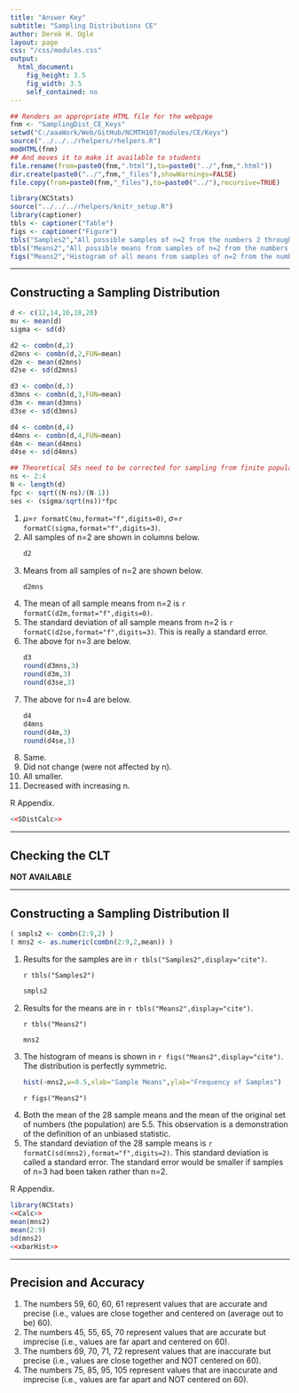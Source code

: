 ```yaml
---
title: "Answer Key"
subtitle: "Sampling Distributions CE"
author: Derek H. Ogle
layout: page
css: "/css/modules.css"
output:
  html_document:
    fig_height: 3.5
    fig_width: 3.5
    self_contained: no
---
```


```r
## Renders an appropriate HTML file for the webpage
fnm <- "SamplingDist_CE_Keys"
setwd("C:/aaaWork/Web/GitHub/NCMTH107/modules/CE/Keys")
source("../../../rhelpers/rhelpers.R")
modHTML(fnm)
## And moves it to make it available to students
file.rename(from=paste0(fnm,".html"),to=paste0("../",fnm,".html"))
dir.create(paste0("../",fnm,"_files"),showWarnings=FALSE)
file.copy(from=paste0(fnm,"_files"),to=paste0("../"),recursive=TRUE)
```

```r
library(NCStats)
source("../../../rhelpers/knitr_setup.R")
library(captioner)
tbls <- captioner("Table")
figs <- captioner("Figure")
tbls("Samples2","All possible samples of n=2 from the numbers 2 through 9. Each column represents the two values in a possible sample.")
tbls("Means2","All possible means from samples of n=2 from the numbers 2 through 9.")
figs("Means2","Histogram of all means from samples of n=2 from the numbers 2 through 9.")
```

----

## Constructing a Sampling Distribution

```r
d <- c(12,14,16,18,20)
mu <- mean(d)
sigma <- sd(d)

d2 <- combn(d,2)
d2mns <- combn(d,2,FUN=mean)
d2m <- mean(d2mns)
d2se <- sd(d2mns)

d3 <- combn(d,3)
d3mns <- combn(d,3,FUN=mean)
d3m <- mean(d3mns)
d3se <- sd(d3mns)

d4 <- combn(d,4)
d4mns <- combn(d,4,FUN=mean)
d4m <- mean(d4mns)
d4se <- sd(d4mns)
```
```r
## Theoretical SEs need to be corrected for sampling from finite populations
ns <- 2:4
N <- length(d)
fpc <- sqrt((N-ns)/(N-1))
ses <- (sigma/sqrt(ns))*fpc
```

<ol>
  <li> $\mu$=`r formatC(mu,format="f",digits=0)`, $\sigma$=`r formatC(sigma,format="f",digits=3)`.</li>
  <li> All samples of n=2 are shown in columns below.</li>
```r
d2
```
  <li> Means from all samples of n=2 are shown below.</li>
```r
d2mns
```
  <li> The mean of all sample means from n=2 is `r formatC(d2m,format="f",digits=0)`.</li>
  <li> The standard deviation of all sample means from n=2 is `r formatC(d2se,format="f",digits=3)`. This is really a standard error.</li>
  <li> The above for n=3 are below.</li>
```r
d3
round(d3mns,3)
round(d3m,3)
round(d3se,3)
```
  <li> The above for n=4 are below.</li>
```r
d4
d4mns
round(d4m,3)
round(d4se,3)
```

  <li>Same.</li>
  <li>Did not change (were not affected by n).</li>
  <li>All smaller.</li>
  <li>Decreased with increasing n.</li>
</ol>

R Appendix.
```r
<<SDistCalc>>
```

----

## Checking the CLT

**NOT AVAILABLE**

----

## Constructing a Sampling Distribution II
```r
( smpls2 <- combn(2:9,2) )
( mns2 <- as.numeric(combn(2:9,2,mean)) )
```

<ol>
  <li>Results for the samples are in `r tbls("Samples2",display="cite")`.</li>

`r tbls("Samples2")`

```r
smpls2
```

  <li>Results for the means are in `r tbls("Means2",display="cite")`.</li>

`r tbls("Means2")`

```r
mns2
```

  <li>The histogram of means is shown in `r figs("Means2",display="cite")`. The distribution is perfectly symmetric.</li>
  
```r
hist(~mns2,w=0.5,xlab="Sample Means",ylab="Frequency of Samples")
```

`r figs("Means2")`

  <li>Both the mean of the 28 sample means and the mean of the original set of numbers (the population) are 5.5. This observation is a demonstration of the definition of an unbiased statistic.</li>
  <li>The standard deviation of the 28 sample means is `r formatC(sd(mns2),format="f",digits=2)`. This standard deviation is called a standard error. The standard error would be smaller if samples of n=3 had been taken rather than n=2.</li>
</ol>

R Appendix.
```r
library(NCStats)
<<Calc>>
mean(mns2)
mean(2:9)
sd(mns2)
<<xbarHist>>
```

----

## Precision and Accuracy

1. The numbers 59, 60, 60, 61 represent values that are accurate and precise (i.e., values are close together and centered on (average out to be) 60).
1. The numbers 45, 55, 65, 70 represent values that are accurate but imprecise (i.e., values are far apart and centered on 60).
1. The numbers 69, 70, 71, 72 represent values that are inaccurate but precise (i.e., values are close together and NOT centered on 60).
1. The numbers 75, 85, 95, 105 represent values that are inaccurate and imprecise (i.e., values are far apart and NOT centered on 60).

